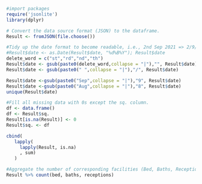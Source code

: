 ```r
#import packages
require('jsonlite')
library(dplyr)
```

```r
# Convert the data source format (JSON) to the dataframe.
Result <- fromJSON(file.choose())

```

```r
#Tidy up the date format to become readable, i.e., 2nd Sep 2021 => 2/9/2021.
#Result$date <- as.Date(Result$date, "%d%B%Y"); Result$date
delete_word = c("st","rd","nd","th")
Result$date <- gsub(paste0(delete_word,collapse = "|"),"", Result$date)
Result$date <- gsub(paste0(" ",collapse = "|"),"/", Result$date)

Result$date <-gsub(paste0("Sep",collapse = "|"),"9", Result$date)
Result$date <-gsub(paste0("Aug",collapse = "|"),"8", Result$date)
unique(Result$date)
```

```r
#Fill all missing data with 0s except the sq. column.
df <- data.frame()
df <- Result$sq.
Result[is.na(Result)] <- 0
Result$sq. <- df

cbind(
   lapply(
     lapply(Result, is.na)
     , sum)
   )
```

```r
#Aggregate the number of corresponding facilities (Bed, Baths, Reception)
Result %>% count(bed, baths, receptions)
```